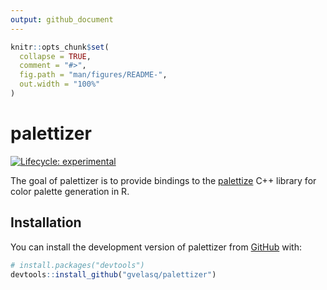 ```yaml
---
output: github_document
---
```


<!-- README.md is generated from README.Rmd. Please edit that file -->

```r
knitr::opts_chunk$set(
  collapse = TRUE,
  comment = "#>",
  fig.path = "man/figures/README-",
  out.width = "100%"
)
```

# palettizer

<!-- badges: start -->
[![Lifecycle: experimental](https://img.shields.io/badge/lifecycle-experimental-orange.svg)](https://lifecycle.r-lib.org/articles/stages.html#experimental)
<!-- badges: end -->

The goal of palettizer is to provide bindings to the [palettize](https://github.com/gvlsq/palettize) C++ library for color palette generation in R.

## Installation

You can install the development version of palettizer from [GitHub](https://github.com/) with:

``` r
# install.packages("devtools")
devtools::install_github("gvelasq/palettizer")
```
